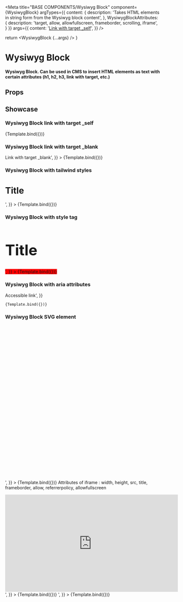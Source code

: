 
<Meta
  title="BASE COMPONENTS/Wysiwyg Block"
  component={WysiwygBlock}
  argTypes={{
    content: {
      description: 'Takes HTML elements in string form from the Wysiwyg block content',
    },
    WysiwygBlockAttributes: {
      description: 'target, allow, allowfullscreen, frameborder, scrolling, iframe',
    }
  }}
  args={{
    content: '<a target="_self" href="https://www.google.com/">Link with target _self</a>',
  }}
/>

  return <WysiwygBlock {...args} />
}

# Wysiwyg Block

#### Wysiwyg Block. Can be used in CMS to insert HTML elements as text with certain attributes (h1, h2, h3, link with target, etc.)

## Props

<ArgTypes />

## Showcase

### Wysiwyg Block link with target \_self

<Canvas>
  <Story name="Link with target _self">{Template.bind({})}</Story>
</Canvas>

### Wysiwyg Block link with target \_blank

<Canvas>
  <Story
    name="Link with target blank"
    args={{
      content: '<a target="_blank" href="https://www.google.com/">Link with target _blank</a>',
    }}
  >
    {Template.bind({})}
  </Story>
</Canvas>

### Wysiwyg Block with tailwind styles

<Canvas>
  <Story
    name="With Tailwind styles"
    args={{
      content: '<div class="bg-color-1-300"><h1 class="text-5xl">Title</h1></div>',
    }}
  >
    {Template.bind({})}
  </Story>
</Canvas>

### Wysiwyg Block with style tag

<Canvas>
  <Story
    name="With style tag"
    args={{
      content: '<div style="background-color: red;"><h1 style="font-size: 3rem;">Title</h1></div>',
    }}
  >
    {Template.bind({})}
  </Story>
</Canvas>

### Wysiwyg Block with aria attributes

<Canvas>
  <Story
    name="With aria attributes"
    args={{
      content: '<a class="bg-color-1-300 disabled:opacity-50" href="#" disabled aria-label="I am a disabled link">Accessible link</a>',
    }}
    
  >
    {Template.bind({})}
  </Story>
</Canvas>

### Wysiwyg Block SVG element

<Canvas>
  <Story
    name="With SVG element"
    args={{
      content: '<div><svg width="500" height="500" viewBox="0 0 500 500" preserveAspectRatio="xMidYMid meet" xmlns="http://www.w3.org/2000/svg" xmlns:xlink="http://www.w3.org/1999/xlink" class="svg-class" id="svg-id" style="border: 1px solid black;" tabindex="1" xml:base="http://example.com" xml:lang="en" xml:space="preserve"><defs><marker id="arrow" markerWidth="10" markerHeight="10" refX="0" refY="3" orient="auto"><path d="M0,0 L0,6 L9,3 z" fill="#f00" /></marker><pattern id="pattern" patternUnits="userSpaceOnUse" width="10" height="10"><rect width="10" height="10" fill="gray" /><circle cx="5" cy="5" r="3" fill="white" /></pattern><clipPath id="clip"><circle cx="25" cy="25" r="20" /></clipPath><mask id="mask" x="0" y="0" width="100" height="100"><rect x="0" y="0" width="100" height="100" fill="white" /><circle cx="50" cy="50" r="40" fill="black" /></mask><filter id="blur"><feGaussianBlur in="SourceGraphic" stdDeviation="5" /></filter></defs><circle cx="50" cy="50" r="40" fill="blue" stroke="black" stroke-width="2" /><ellipse cx="150" cy="50" rx="40" ry="20" fill="green" /><line x1="200" y1="10" x2="300" y2="50" stroke="red" stroke-width="2" /><rect x="10" y="100" width="100" height="50" fill="url(#pattern)" /><polygon points="200,110 250,190 150,190" fill="purple" /><polyline points="300,110 350,190 250,190" fill="none" stroke="orange" stroke-width="2" /><path d="M400 110 Q450 190 350 190" fill="none" stroke="brown" stroke-width="2" /><text x="10" y="200" fill="black" font-family="Verdana" font-size="20">SVG Text<tspan x="10" y="220" fill="red">TSpan Text</tspan></text><g fill="none" stroke="black" stroke-width="2"><circle cx="50" cy="250" r="20" /><rect x="100" y="230" width="50" height="40" /></g><use xlink:href="#arrow" x="200" y="200" width="10" height="10" /><symbol id="symbol" viewBox="0 0 100 100"><circle cx="50" cy="50" r="40" /></symbol><use xlink:href="#symbol" x="300" y="200" width="50" height="50" /><animate attributeName="x" from="0" to="100" dur="2s" repeatCount="indefinite" /><animateTransform attributeName="transform" type="rotate" from="0 50 50" to="360 50 50" dur="5s" repeatCount="indefinite" /><animateMotion path="M0,0 L100,100" dur="5s" repeatCount="indefinite" /><animateColor attributeName="fill" from="red" to="blue" dur="2s" repeatCount="indefinite" /><set attributeName="opacity" to="0.5" begin="2s" dur="2s" /><rect x="10" y="300" width="100" height="100" fill="blue" filter="url(#blur)" /><rect x="150" y="300" width="100" height="100" fill="blue" mask="url(#mask)" /><rect x="300" y="300" width="50" height="50" fill="blue" clip-path="url(#clip)" /></svg></div>',
    }}
  >
    {Template.bind({})}
  </Story>
</Canvas>

<Canvas>
  <Story
    name="Youtube embed video iframe"
    args={{
      content: '<p>Attributes of iframe : width, height, src, title, frameborder, allow, referrerpolicy, allowfullscreen</p><iframe width="560" height="315" src="https://www.youtube.com/embed/p-LFh5Y89eM?si=kTfC2QRi646JaaeK" title="YouTube video player" frameborder="0" allow="accelerometer; autoplay; clipboard-write; encrypted-media; gyroscope; picture-in-picture; web-share" referrerpolicy="strict-origin-when-cross-origin" allowfullscreen></iframe>',
    }}
  >
    {Template.bind({})}
  </Story>
</Canvas>

<Canvas>
  <Story
    name="Website with scrolling"
    args={{
      content: '<iframe src="https://storybook.js.org/docs" title="storybook doc" height="600" width="600" marginwidth="50" scrolling="yes"></iframe>',
    }}
  >
    {Template.bind({})}
  </Story>
</Canvas>